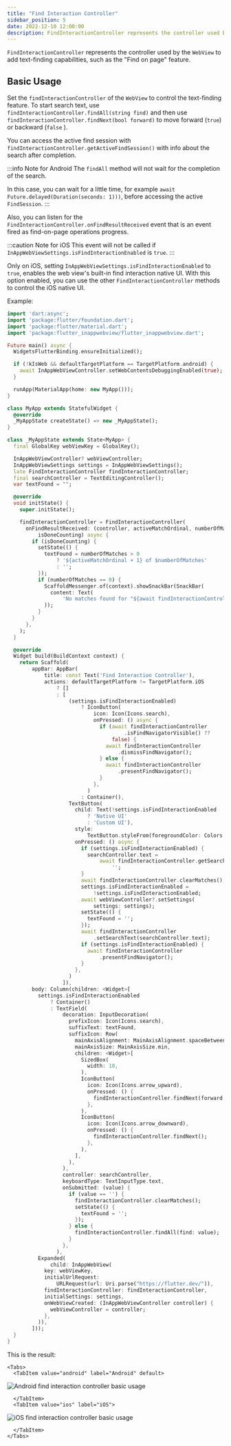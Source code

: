 ```yaml
---
title: "Find Interaction Controller"
sidebar_position: 5
date: 2022-12-10 12:00:00
description: FindInteractionController represents the controller used by the WebView to add text-finding capabilities, such as the "Find on page" feature.
---
```



<head>
  <title>WebView Find Interaction Controller | {config.title}</title>
</head>

`FindInteractionController` represents the controller used by the `WebView` to add text-finding capabilities, such as the "Find on page" feature.

## Basic Usage

Set the `findInteractionController` of the `WebView` to control the text-finding feature.
To start search text, use `findInteractionController.findAll(string find)` and then use `findInteractionController.findNext(bool forward)` to move forward (`true`) or backward (`false` ).

You can access the active find session with `findInteractionController.getActiveFindSession()` with info about the search after completion.

:::info Note for Android
The `findAll` method will not wait for the completion of the search.

In this case, you can wait for a little time, for example `await Future.delayed(Duration(seconds: 1)))`, before accessing the active `FindSession`.
:::

Also, you can listen for the `FindInteractionController.onFindResultReceived` event that is an event fired as find-on-page operations progress.

:::caution Note for iOS
This event will not be called if `InAppWebViewSettings.isFindInteractionEnabled` is `true`.
:::

Only on iOS, setting `InAppWebViewSettings.isFindInteractionEnabled` to `true`, enables the web view's built-in find interaction native UI.
With this option enabled, you can use the other `FindInteractionController` methods to control the iOS native UI.

Example:
```dart
import 'dart:async';
import 'package:flutter/foundation.dart';
import 'package:flutter/material.dart';
import 'package:flutter_inappwebview/flutter_inappwebview.dart';

Future main() async {
  WidgetsFlutterBinding.ensureInitialized();

  if (!kIsWeb && defaultTargetPlatform == TargetPlatform.android) {
    await InAppWebViewController.setWebContentsDebuggingEnabled(true);
  }

  runApp(MaterialApp(home: new MyApp()));
}

class MyApp extends StatefulWidget {
  @override
  _MyAppState createState() => new _MyAppState();
}

class _MyAppState extends State<MyApp> {
  final GlobalKey webViewKey = GlobalKey();

  InAppWebViewController? webViewController;
  InAppWebViewSettings settings = InAppWebViewSettings();
  late FindInteractionController findInteractionController;
  final searchController = TextEditingController();
  var textFound = "";

  @override
  void initState() {
    super.initState();

    findInteractionController = FindInteractionController(
      onFindResultReceived: (controller, activeMatchOrdinal, numberOfMatches,
          isDoneCounting) async {
        if (isDoneCounting) {
          setState(() {
            textFound = numberOfMatches > 0
                ? '${activeMatchOrdinal + 1} of $numberOfMatches'
                : '';
          });
          if (numberOfMatches == 0) {
            ScaffoldMessenger.of(context).showSnackBar(SnackBar(
              content: Text(
                  'No matches found for "${await findInteractionController.getSearchText()}"'),
            ));
          }
        }
      },
    );
  }

  @override
  Widget build(BuildContext context) {
    return Scaffold(
        appBar: AppBar(
            title: const Text('Find Interaction Controller'),
            actions: defaultTargetPlatform != TargetPlatform.iOS
                ? []
                : [
                    (settings.isFindInteractionEnabled)
                        ? IconButton(
                            icon: Icon(Icons.search),
                            onPressed: () async {
                              if (await findInteractionController
                                      .isFindNavigatorVisible() ??
                                  false) {
                                await findInteractionController
                                    .dismissFindNavigator();
                              } else {
                                await findInteractionController
                                    .presentFindNavigator();
                              }
                            },
                          )
                        : Container(),
                    TextButton(
                      child: Text(!settings.isFindInteractionEnabled
                          ? 'Native UI'
                          : 'Custom UI'),
                      style:
                          TextButton.styleFrom(foregroundColor: Colors.white),
                      onPressed: () async {
                        if (settings.isFindInteractionEnabled) {
                          searchController.text =
                              await findInteractionController.getSearchText() ??
                                  '';
                        }
                        await findInteractionController.clearMatches();
                        settings.isFindInteractionEnabled =
                            !settings.isFindInteractionEnabled;
                        await webViewController?.setSettings(
                            settings: settings);
                        setState(() {
                          textFound = '';
                        });
                        await findInteractionController
                            .setSearchText(searchController.text);
                        if (settings.isFindInteractionEnabled) {
                          await findInteractionController
                              .presentFindNavigator();
                        }
                      },
                    )
                  ]),
        body: Column(children: <Widget>[
          settings.isFindInteractionEnabled
              ? Container()
              : TextField(
                  decoration: InputDecoration(
                    prefixIcon: Icon(Icons.search),
                    suffixText: textFound,
                    suffixIcon: Row(
                      mainAxisAlignment: MainAxisAlignment.spaceBetween,
                      mainAxisSize: MainAxisSize.min,
                      children: <Widget>[
                        SizedBox(
                          width: 10,
                        ),
                        IconButton(
                          icon: Icon(Icons.arrow_upward),
                          onPressed: () {
                            findInteractionController.findNext(forward: false);
                          },
                        ),
                        IconButton(
                          icon: Icon(Icons.arrow_downward),
                          onPressed: () {
                            findInteractionController.findNext();
                          },
                        ),
                      ],
                    ),
                  ),
                  controller: searchController,
                  keyboardType: TextInputType.text,
                  onSubmitted: (value) {
                    if (value == '') {
                      findInteractionController.clearMatches();
                      setState(() {
                        textFound = '';
                      });
                    } else {
                      findInteractionController.findAll(find: value);
                    }
                  },
                ),
          Expanded(
              child: InAppWebView(
            key: webViewKey,
            initialUrlRequest:
                URLRequest(url: Uri.parse("https://flutter.dev/")),
            findInteractionController: findInteractionController,
            initialSettings: settings,
            onWebViewCreated: (InAppWebViewController controller) {
              webViewController = controller;
            },
          )),
        ]));
  }
}
```

This is the result:

```mdx-code-block
<Tabs>
  <TabItem value="android" label="Android" default>
```
![Android find interaction controller basic usage](./find-interaction-controller/android-find-interaction-controller-basic-usage.gif "Android find interaction controller basic usage.")
```mdx-code-block
  </TabItem>
  <TabItem value="ios" label="iOS">
```
![iOS find interaction controller basic usage](./find-interaction-controller/ios-find-interaction-controller-basic-usage.gif "iOS find interaction controller basic usage.")
```mdx-code-block
  </TabItem>
</Tabs>
```
